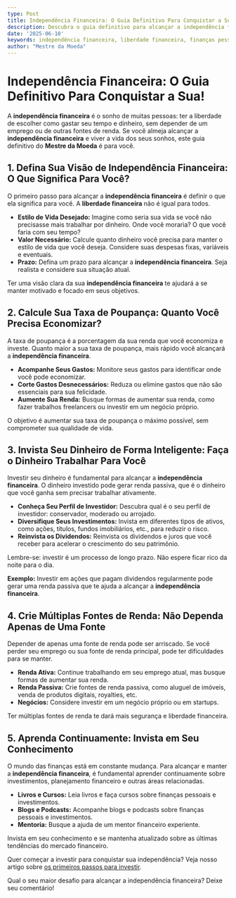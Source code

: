 ```yaml
---
type: Post
title: Independência Financeira: O Guia Definitivo Para Conquistar a Sua!
description: Descubra o guia definitivo para alcançar a independência financeira e viver a vida dos seus sonhos. Comece hoje mesmo!
date: '2025-06-10'
keywords: independência financeira, liberdade financeira, finanças pessoais, planejamento financeiro, investimentos, aposentadoria, educação financeira
author: "Mestre da Moeda"
---
```


# Independência Financeira: O Guia Definitivo Para Conquistar a Sua!

A **independência financeira** é o sonho de muitas pessoas: ter a liberdade de escolher como gastar seu tempo e dinheiro, sem depender de um emprego ou de outras fontes de renda. Se você almeja alcançar a **independência financeira** e viver a vida dos seus sonhos, este guia definitivo do **Mestre da Moeda** é para você.

## 1. Defina Sua Visão de Independência Financeira: O Que Significa Para Você?

O primeiro passo para alcançar a **independência financeira** é definir o que ela significa para você. A **liberdade financeira** não é igual para todos.

*   **Estilo de Vida Desejado:** Imagine como seria sua vida se você não precisasse mais trabalhar por dinheiro. Onde você moraria? O que você faria com seu tempo?
*   **Valor Necessário:** Calcule quanto dinheiro você precisa para manter o estilo de vida que você deseja. Considere suas despesas fixas, variáveis e eventuais.
*   **Prazo:** Defina um prazo para alcançar a **independência financeira**. Seja realista e considere sua situação atual.

Ter uma visão clara da sua **independência financeira** te ajudará a se manter motivado e focado em seus objetivos.

## 2. Calcule Sua Taxa de Poupança: Quanto Você Precisa Economizar?

A taxa de poupança é a porcentagem da sua renda que você economiza e investe. Quanto maior a sua taxa de poupança, mais rápido você alcançará a **independência financeira**.

*   **Acompanhe Seus Gastos:** Monitore seus gastos para identificar onde você pode economizar.
*   **Corte Gastos Desnecessários:** Reduza ou elimine gastos que não são essenciais para sua felicidade.
*   **Aumente Sua Renda:** Busque formas de aumentar sua renda, como fazer trabalhos freelancers ou investir em um negócio próprio.

O objetivo é aumentar sua taxa de poupança o máximo possível, sem comprometer sua qualidade de vida.

## 3. Invista Seu Dinheiro de Forma Inteligente: Faça o Dinheiro Trabalhar Para Você

Investir seu dinheiro é fundamental para alcançar a **independência financeira**. O dinheiro investido pode gerar renda passiva, que é o dinheiro que você ganha sem precisar trabalhar ativamente.

*   **Conheça Seu Perfil de Investidor:** Descubra qual é o seu perfil de investidor: conservador, moderado ou arrojado.
*   **Diversifique Seus Investimentos:** Invista em diferentes tipos de ativos, como ações, títulos, fundos imobiliários, etc., para reduzir o risco.
*   **Reinvista os Dividendos:** Reinvista os dividendos e juros que você receber para acelerar o crescimento do seu patrimônio.

Lembre-se: investir é um processo de longo prazo. Não espere ficar rico da noite para o dia.

**Exemplo:** Investir em ações que pagam dividendos regularmente pode gerar uma renda passiva que te ajuda a alcançar a **independência financeira**.

## 4. Crie Múltiplas Fontes de Renda: Não Dependa Apenas de Uma Fonte

Depender de apenas uma fonte de renda pode ser arriscado. Se você perder seu emprego ou sua fonte de renda principal, pode ter dificuldades para se manter.

*   **Renda Ativa:** Continue trabalhando em seu emprego atual, mas busque formas de aumentar sua renda.
*   **Renda Passiva:** Crie fontes de renda passiva, como aluguel de imóveis, venda de produtos digitais, royalties, etc.
*   **Negócios:** Considere investir em um negócio próprio ou em startups.

Ter múltiplas fontes de renda te dará mais segurança e liberdade financeira.

## 5. Aprenda Continuamente: Invista em Seu Conhecimento

O mundo das finanças está em constante mudança. Para alcançar e manter a **independência financeira**, é fundamental aprender continuamente sobre investimentos, planejamento financeiro e outras áreas relacionadas.

*   **Livros e Cursos:** Leia livros e faça cursos sobre finanças pessoais e investimentos.
*   **Blogs e Podcasts:** Acompanhe blogs e podcasts sobre finanças pessoais e investimentos.
*   **Mentoria:** Busque a ajuda de um mentor financeiro experiente.

Invista em seu conhecimento e se mantenha atualizado sobre as últimas tendências do mercado financeiro.

Quer começar a investir para conquistar sua independência? Veja nosso artigo sobre [os primeiros passos para investir](/1-economizar-dinheiro-todo-mes).

Qual o seu maior desafio para alcançar a independência financeira? Deixe seu comentário!